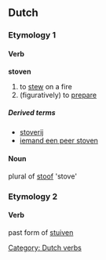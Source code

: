 ==Dutch==

===Etymology 1===
====Verb====
'''stoven'''

# to [[stew]] on a fire
# (figuratively) to [[prepare]]

=====Derived terms=====
* [[stoverij]]
* [[iemand een peer stoven]]

[[Category: Dutch verbs]]

====Noun====
plural of [[stoof]] 'stove'

===Etymology 2===

====Verb====
past form of [[stuiven]]